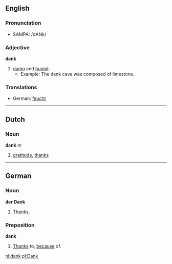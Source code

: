 ==English==

===Pronunciation===
*{{US}} SAMPA: /dANk/

===Adjective===
'''dank'''
# [[damp]] and [[humid]].
#*Example: The dank cave was composed of limestone.

===Translations===

*German: [[feucht]]

----

==Dutch==

===Noun===
'''dank''' ''m''

#[[gratitude]], [[thanks]]

----

==German==

===Noun===
'''der Dank'''

#[[Thanks]].

===Preposition===
'''dank'''

#[[Thanks]] to, [[because]] of.

[[nl:dank]]
[[pl:Dank]]